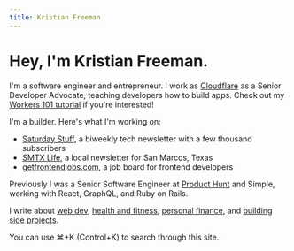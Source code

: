 ```yaml
---
title: Kristian Freeman
---
```


# Hey, I'm Kristian Freeman.

I'm a software engineer and entrepreneur. I work as [Cloudflare](https://cloudflare.com) as a Senior Developer Advocate, teaching developers how to build apps. Check out my [Workers 101 tutorial](https://www.youtube.com/watch?v=H7Qe96fqg1M) if you're interested!

I'm a builder. Here's what I'm working on:

- [Saturday Stuff](https://www.saturdaystuff.com), a biweekly tech newsletter with a few thousand subscribers
- [SMTX Life](https://smtxlife.com), a local newsletter for San Marcos, Texas
- [getfrontendjobs.com](https://getfrontendjobs.com), a job board for frontend developers

Previously I was a Senior Software Engineer at [Product Hunt](https://producthunt.com) and Simple, working with React, GraphQL, and Ruby on Rails.

I write about [web dev](/tags/webdev), [health and fitness](/tags/health), [personal finance](/tags/finance), and [building side projects](/tags/projects). 

You can use ⌘+K (Control+K) to search through this site.

